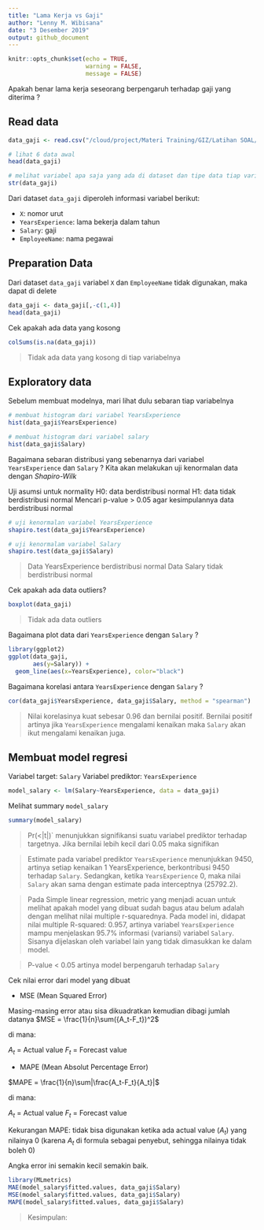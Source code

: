 ```yaml
---
title: "Lama Kerja vs Gaji"
author: "Lenny M. Wibisana"
date: "3 Desember 2019"
output: github_document
---
```


```r
knitr::opts_chunk$set(echo = TRUE,
                      warning = FALSE,
                      message = FALSE)
```


Apakah benar lama kerja seseorang berpengaruh terhadap gaji yang diterima ?

## Read data

```r
data_gaji <- read.csv("/cloud/project/Materi Training/GIZ/Latihan SOAL/Lama Kerja vs Gaji.csv")
```

```r
# lihat 6 data awal
head(data_gaji)

# melihat variabel apa saja yang ada di dataset dan tipe data tiap variabelnya
str(data_gaji)
```

Dari dataset `data_gaji` diperoleh informasi variabel berikut:

* `X`: nomor urut
* `YearsExperience`: lama bekerja dalam tahun
* `Salary`: gaji
* `EmployeeName`: nama pegawai


## Preparation Data

Dari dataset `data_gaji` variabel `X` dan `EmployeeName` tidak digunakan, maka dapat di delete
```r
data_gaji <- data_gaji[,-c(1,4)]
head(data_gaji)
```

Cek apakah ada data yang kosong
```r
colSums(is.na(data_gaji))
```
> Tidak ada data yang kosong di tiap variabelnya


## Exploratory data

Sebelum membuat modelnya, mari lihat dulu sebaran tiap variabelnya
```r
# membuat histogram dari variabel YearsExperience
hist(data_gaji$YearsExperience)
```


```r
# membuat histogram dari variabel salary
hist(data_gaji$Salary)
```

Bagaimana sebaran distribusi yang sebenarnya dari variabel `YearsExperience` dan `Salary` ?
Kita akan melakukan uji kenormalan data dengan *Shapiro-Wilk*

Uji asumsi untuk normality
H0: data berdistribusi normal
H1: data tidak berdistribusi normal
Mencari p-value > 0.05 agar kesimpulannya data berdistribusi normal
```r
# uji kenormalan variabel YearsExperience
shapiro.test(data_gaji$YearsExperience)

# uji kenormalam variabel Salary
shapiro.test(data_gaji$Salary)
```
> Data YearsExperience berdistribusi normal
> Data Salary tidak berdistribusi normal

Cek apakah ada data outliers?
```r
boxplot(data_gaji)
```
> Tidak ada data outliers

Bagaimana plot data dari `YearsExperience` dengan `Salary` ?
```r
library(ggplot2)
ggplot(data_gaji,
       aes(y=Salary)) +
  geom_line(aes(x=YearsExperience), color="black")
```


Bagaimana korelasi antara `YearsExperience` dengan `Salary` ?
```r
cor(data_gaji$YearsExperience, data_gaji$Salary, method = "spearman")
```
> Nilai korelasinya kuat sebesar 0.96 dan bernilai positif.
Bernilai positif artinya jika `YearsExperience` mengalami kenaikan maka `Salary` akan ikut mengalami kenaikan juga.


## Membuat model regresi

Variabel target: `Salary`
Variabel prediktor: `YearsExperience`
```r
model_salary <- lm(Salary~YearsExperience, data = data_gaji)
```

Melihat summary `model_salary`
```r
summary(model_salary)
```

> Pr(<|t|)` menunjukkan signifikansi suatu variabel prediktor terhadap targetnya. Jika bernilai lebih kecil dari 0.05 maka signifikan

> Estimate pada variabel prediktor `YearsExperience` menunjukkan 9450, artinya setiap kenaikan 1 YearsExperience, berkontribusi 9450 terhadap `Salary`.
Sedangkan, ketika `YearsExperience` 0, maka nilai `Salary` akan sama dengan estimate pada interceptnya (25792.2).

> Pada Simple linear regression, metric yang menjadi acuan untuk melihat apakah model yang dibuat sudah bagus atau belum adalah dengan melihat nilai multiple r-squarednya. Pada model ini, didapat nilai multiple R-squared: 0.957, artinya variabel `YearsExperience` mampu menjelaskan 95.7% informasi (variansi) variabel `Salary`.
Sisanya dijelaskan oleh variabel lain yang tidak dimasukkan ke dalam model.

> P-value < 0.05 artinya model berpengaruh terhadap `Salary`


Cek nilai error dari model yang dibuat

* MSE (Mean Squared Error)

Masing-masing error atau sisa dikuadratkan kemudian dibagi jumlah datanya
$MSE = \frac{1}{n}\sum({A_t-F_t})^2$

di mana:

$A_t$ = Actual value
$F_t$ = Forecast value

* MAPE (Mean Absolut Percentage Error)

$MAPE = \frac{1}{n}\sum|\frac{A_t-F_t}{A_t}|$

di mana:

$A_t$ = Actual value
$F_t$ = Forecast value

Kekurangan MAPE: tidak bisa digunakan ketika ada actual value ($A_t$) yang nilainya 0 (karena $A_t$ di formula sebagai penyebut, sehingga nilainya tidak boleh 0)


Angka error ini semakin kecil semakin baik.

```r
library(MLmetrics)
MAE(model_salary$fitted.values, data_gaji$Salary)
MSE(model_salary$fitted.values, data_gaji$Salary)
MAPE(model_salary$fitted.values, data_gaji$Salary)
```

> Kesimpulan:
